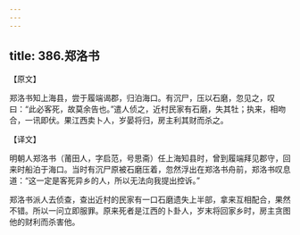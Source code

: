 ```yaml
---
---
---
```

title: 386.郑洛书
---



【原文】

郑洛书知上海县，尝于履端谒郡，归泊海口。有沉尸，压以石磨，忽见之，叹曰：“此必客死，故莫余告也。”遣人侦之，近村民家有石磨，失其牡；执来，相吻合，一讯即伏。果江西卖卜人，岁晏将归，房主利其财而杀之。

【译文】

明朝人郑洛书（莆田人，字启范，号思斋）任上海知县时，曾到履端拜见郡守，回来时船泊于海口。当时有沉尸原被石磨压着，忽然浮出在郑洛书舟前，郑洛书叹息道：“这一定是客死异乡的人，所以无法向我提出控诉。”

郑洛书派人去侦查，查出近村的民家有一口石磨遗失上半部，拿来互相配合，果然不错。所以一问立即服罪。原来死者是江西的卜卦人，岁末将回家乡时，房主贪图他的财利而杀害他。